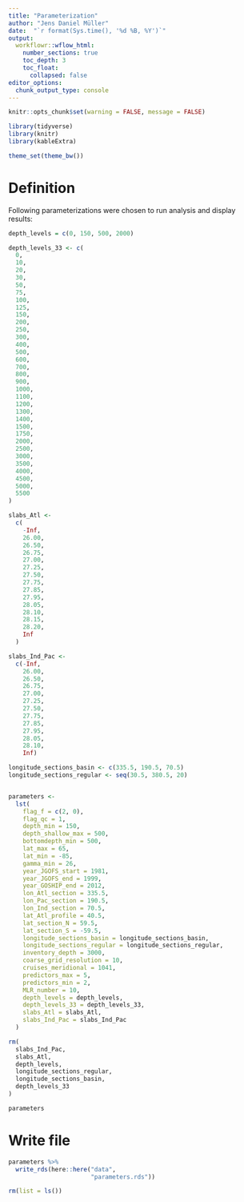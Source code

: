 ```yaml
---
title: "Parameterization"
author: "Jens Daniel Müller"
date:  "`r format(Sys.time(), '%d %B, %Y')`"
output: 
  workflowr::wflow_html:
    number_sections: true
    toc_depth: 3
    toc_float:
      collapsed: false
editor_options:
  chunk_output_type: console
---
```


```r
knitr::opts_chunk$set(warning = FALSE, message = FALSE)
```

```r
library(tidyverse)
library(knitr)
library(kableExtra)
```

```r
theme_set(theme_bw())
```


# Definition


Following parameterizations were chosen to run analysis and display results:

```r

depth_levels = c(0, 150, 500, 2000)

depth_levels_33 <- c(
  0,
  10,
  20,
  30,
  50,
  75,
  100,
  125,
  150,
  200,
  250,
  300,
  400,
  500,
  600,
  700,
  800,
  900,
  1000,
  1100,
  1200,
  1300,
  1400,
  1500,
  1750,
  2000,
  2500,
  3000,
  3500,
  4000,
  4500,
  5000,
  5500
)

slabs_Atl <-
  c(
    -Inf,
    26.00,
    26.50,
    26.75,
    27.00,
    27.25,
    27.50,
    27.75,
    27.85,
    27.95,
    28.05,
    28.10,
    28.15,
    28.20,
    Inf
  )

slabs_Ind_Pac <-
  c(-Inf,
    26.00,
    26.50,
    26.75,
    27.00,
    27.25,
    27.50,
    27.75,
    27.85,
    27.95,
    28.05,
    28.10,
    Inf)

longitude_sections_basin <- c(335.5, 190.5, 70.5)
longitude_sections_regular <- seq(30.5, 380.5, 20)


parameters <-
  lst(
    flag_f = c(2, 0),
    flag_qc = 1,
    depth_min = 150,
    depth_shallow_max = 500,
    bottomdepth_min = 500,
    lat_max = 65,
    lat_min = -85,
    gamma_min = 26,
    year_JGOFS_start = 1981,
    year_JGOFS_end = 1999,
    year_GOSHIP_end = 2012,
    lon_Atl_section = 335.5,
    lon_Pac_section = 190.5,
    lon_Ind_section = 70.5,
    lat_Atl_profile = 40.5,
    lat_section_N = 59.5,
    lat_section_S = -59.5,
    longitude_sections_basin = longitude_sections_basin,
    longitude_sections_regular = longitude_sections_regular,
    inventory_depth = 3000,
    coarse_grid_resolution = 10,
    cruises_meridional = 1041,
    predictors_max = 5,
    predictors_min = 2,
    MLR_number = 10,
    depth_levels = depth_levels,
    depth_levels_33 = depth_levels_33,
    slabs_Atl = slabs_Atl,
    slabs_Ind_Pac = slabs_Ind_Pac
  )

rm(
  slabs_Ind_Pac,
  slabs_Atl,
  depth_levels,
  longitude_sections_regular,
  longitude_sections_basin,
  depth_levels_33
)

parameters

```

# Write file

```r

parameters %>%
  write_rds(here::here("data",
                       "parameters.rds"))

rm(list = ls())

```
